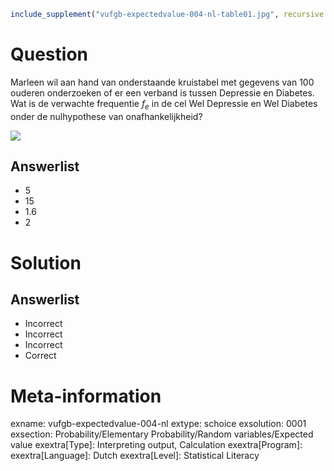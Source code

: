 ```r
include_supplement("vufgb-expectedvalue-004-nl-table01.jpg", recursive = TRUE)
```

Question
========

Marleen wil aan hand van onderstaande kruistabel met gegevens van 100 ouderen onderzoeken of er een verband is tussen Depressie en Diabetes. Wat is de verwachte frequentie $f_{e}$ in de cel Wel Depressie en Wel Diabetes onder de nulhypothese van onafhankelijkheid?

![](vufgb-expectedvalue-004-nl-table01.jpg)
  
Answerlist
----------
* 5
* 15
* 1.6
* 2

Solution
========

Answerlist
----------
* Incorrect
* Incorrect
* Incorrect
* Correct

Meta-information
================
exname: vufgb-expectedvalue-004-nl
extype: schoice
exsolution: 0001
exsection: Probability/Elementary Probability/Random variables/Expected value
exextra[Type]: Interpreting output, Calculation
exextra[Program]: 
exextra[Language]: Dutch
exextra[Level]: Statistical Literacy
